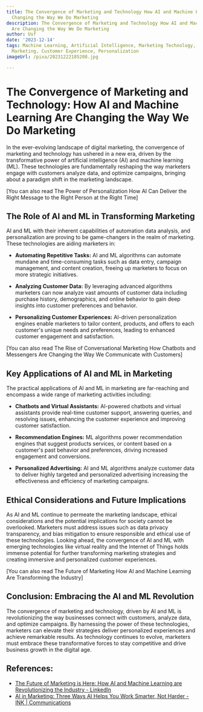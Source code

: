 ```yaml
---
title: The Convergence of Marketing and Technology How AI and Machine Learning Are
  Changing the Way We Do Marketing
description: The Convergence of Marketing and Technology How AI and Machine Learning
  Are Changing the Way We Do Marketing
author: Usf
date: '2023-12-14'
tags: Machine Learning, Artificial Intelligence, Marketing Technology, Data-Driven
  Marketing, Customer Experience, Personalization
imageUrl: /pixa/20231222185208.jpg

---
```

# The Convergence of Marketing and Technology: How AI and Machine Learning Are Changing the Way We Do Marketing

In the ever-evolving landscape of digital marketing,  the convergence of marketing and technology has ushered in  a new era, driven by the transformative power of artificial intelligence  (AI)  and machine learning (ML).  These technologies are fundamentally  reshaping the way  marketers engage with  customers analyze data, and optimize campaigns, bringing about a paradigm shift in the marketing landscape.

[You can also read The Power of Personalization How AI Can Deliver the Right Message  to  the Right Person at the Right Time]


##  The Role of AI and ML in Transforming Marketing

AI  and  ML with their inherent capabilities  of automation data analysis, and personalization are proving to be game-changers in the realm of marketing. These technologies are aiding marketers in:

- **Automating Repetitive Tasks:**  AI and ML algorithms can automate mundane and time-consuming tasks such as data entry, campaign management, and content creation, freeing up marketers to focus on  more strategic  initiatives.

- **Analyzing Customer Data:** By leveraging advanced algorithms marketers can now  analyze vast amounts of customer data including purchase history, demographics, and online behavior to gain  deep  insights into customer preferences and behavior.

- **Personalizing  Customer Experiences:** AI-driven personalization engines enable marketers to tailor content, products, and offers to each customer's unique needs and preferences, leading to enhanced customer engagement and satisfaction.

[You can also  read The Rise of Conversational Marketing How  Chatbots and Messengers Are Changing the Way We Communicate with Customers]


## Key Applications of AI and ML in Marketing

The practical applications  of AI and ML in marketing are far-reaching and encompass a wide range of marketing activities including:

- **Chatbots and Virtual Assistants:** AI-powered chatbots  and virtual assistants provide real-time customer support, answering queries, and resolving issues, enhancing the customer experience and improving customer satisfaction.

- **Recommendation Engines:** ML  algorithms power recommendation engines that suggest products services, or content based on a customer's past behavior and  preferences, driving increased engagement and conversions.

- **Personalized Advertising:** AI and  ML algorithms  analyze customer data to deliver highly  targeted and personalized advertising increasing  the effectiveness and  efficiency of marketing campaigns.

##  Ethical Considerations and Future Implications

As AI  and ML continue to permeate the marketing landscape, ethical considerations and the potential implications for  society cannot be overlooked. Marketers must address issues such as data privacy transparency, and bias mitigation to ensure responsible and ethical use of these technologies. Looking ahead, the convergence  of AI and ML with emerging  technologies like virtual reality and the Internet of Things holds immense potential for further  transforming marketing strategies and creating immersive  and personalized customer experiences.

[You can also read The Future  of Marketing How AI and Machine Learning Are  Transforming the Industry]


## Conclusion:  Embracing  the AI  and ML Revolution

The convergence of marketing and technology, driven by AI  and ML is revolutionizing  the  way businesses connect with  customers, analyze data, and optimize campaigns. By harnessing the power of these technologies, marketers can elevate their strategies deliver personalized experiences and achieve remarkable results. As technology continues to evolve, marketers must  embrace these transformative forces to stay competitive and drive business  growth in  the digital age.

## References:
- [The Future of Marketing is Here: How AI and Machine Learning are Revolutionizing the Industry - LinkedIn](https://www.linkedin.com/pulse/future-marketing-here-how-ai-machine-learning-rana-pratap-roy)
- [AI in Marketing: Three Ways AI Helps You Work Smarter, Not Harder - INK | Communications](https://ink-co.com/insights/marketing-ai-helps-work-smarter/)
